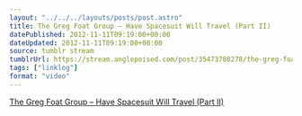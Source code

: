 ```yaml
---
layout: "../../../layouts/posts/post.astro"
title: The Greg Foat Group – Have Spacesuit Will Travel (Part II)
datePublished: 2012-11-11T09:19:00+00:00
dateUpdated: 2012-11-11T09:19:00+00:00
source: tumblr stream
tumblrUrl: https://stream.anglepoised.com/post/35473708278/the-greg-foat-group-have-spacesuit-will-travel
tags: ["linklog"]
format: "video"
---
```



<YouTube id="https://www.youtube.com/watch?v=k1Ph0wIGpOs" />

[The Greg Foat Group &#8211; Have Spacesuit Will Travel (Part II)][1]

[1]: https://www.youtube.com/watch?v=k1Ph0wIGpOs
